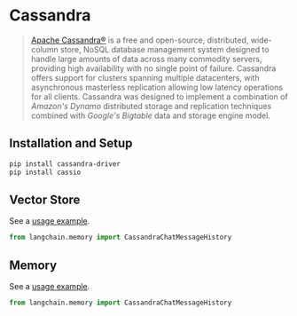 # Cassandra

>[Apache Cassandra®](https://cassandra.apache.org/) is a free and open-source, distributed, wide-column
> store, NoSQL database management system designed to handle large amounts of data across many commodity servers, 
> providing high availability with no single point of failure. Cassandra offers support for clusters spanning
> multiple datacenters, with asynchronous masterless replication allowing low latency operations for all clients. 
> Cassandra was designed to implement a combination of _Amazon's Dynamo_ distributed storage and replication
> techniques combined with _Google's Bigtable_ data and storage engine model.
 
## Installation and Setup

```bash
pip install cassandra-driver
pip install cassio
```



## Vector Store

See a [usage example](/docs/modules/data_connection/vectorstores/integrations/cassandra.html).

```python
from langchain.memory import CassandraChatMessageHistory
```



## Memory

See a [usage example](/docs/modules/memory/integrations/cassandra_chat_message_history.html).

```python
from langchain.memory import CassandraChatMessageHistory
```
